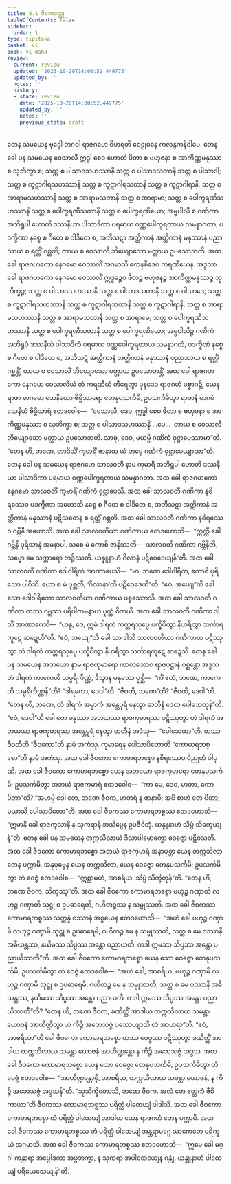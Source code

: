 ```yaml
---
title: 8.1 ဇီဝကဝတ္ထု
tableOfContents: false
sidebar:
  order: 1
type: tipitaka
basket: vi
book: vi-maha
review:
  current: review
  updated: '2025-10-20T14:00:52.449775'
  updated_by: ''
  notes: ''
  history:
  - state: review
    date: '2025-10-20T14:00:52.449775'
    updated_by: ''
    notes: ''
    previous_state: draft
---
```



<DynamicBreadcrumb />


<ReviewStatus review={frontmatter.review} showDetails={true} />

<HypothesisAnnotation frontmatter={frontmatter} />

<Division number="326" book="vi-maha" e="ch" v="3" p="377">

<Paragraph number="1558" book="vi-maha">
တေန သမယေန ဗုဒ္ဓေါ ဘဂဝါ ရာဇဂဟေ ဝိဟရတိ ဝေဠုဝနေ ကလန္ဒကနိဝါပေ. တေန ခေါ ပန သမယေန ဝေသာလီ ဣဒ္ဓါ စေဝ ဟောတိ ဖိတာ စ ဗဟုဇနာ စ အာကိဏ္ဏမနုဿာ စ သုဘိက္ခာ စ; သတ္တ စ ပါသာဒသဟဿာနိ သတ္တ စ ပါသာဒသတာနိ သတ္တ စ ပါသာဒါ; သတ္တ စ ကူဋာဂါရသဟဿာနိ သတ္တ စ ကူဋာဂါရသတာနိ သတ္တ စ ကူဋာဂါရာနိ; သတ္တ စ အာရာမသဟဿာနိ သတ္တ စ အာရာမသတာနိ သတ္တ စ အာရာမာ; သတ္တ စ ပေါက္ခရဏီသဟဿာနိ သတ္တ စ ပေါက္ခရဏီသတာနိ သတ္တ စ ပေါက္ခရဏိယော; အမ္ဗပါလီ စ ဂဏိကာ အဘိရူပါ ဟောတိ ဒဿနီယာ ပါသာဒိကာ ပရမာယ ဝဏ္ဏပေါက္ခရတာယ သမန္နာဂတာ, ပဒက္ခိဏာ နစ္စေ စ ဂီတေ စ ဝါဒိတေ စ, အဘိသဋာ အတ္ထိကာနံ အတ္ထိကာနံ မနုဿာနံ ပညာသာယ စ ရတ္တိံ ဂစ္ဆတိ; တာယ စ ဝေသာလီ ဘိယျောသော မတ္တာယ ဥပသောဘတိ. အထ ခေါ ရာဇဂဟကော နေဂမော ဝေသာလိံ အဂမာသိ ကေနစိဒေဝ ကရဏီယေန. အဒ္ဒသာ ခေါ ရာဇဂဟကော နေဂမော ဝေသာလိံ ဣဒ္ဓဉ္စေဝ ဖိတဉ္စ ဗဟုဇနဉ္စ အာကိဏ္ဏမနုဿဉ္စ သုဘိက္ခဉ္စ; သတ္တ စ ပါသာဒသဟဿာနိ သတ္တ စ ပါသာဒသတာနိ သတ္တ စ ပါသာဒေ; သတ္တ စ ကူဋာဂါရသဟဿာနိ သတ္တ စ ကူဋာဂါရသတာနိ သတ္တ စ ကူဋာဂါရာနိ; သတ္တ စ အာရာမသဟဿာနိ သတ္တ စ အာရာမသတာနိ သတ္တ စ အာရာမေ; သတ္တ စ ပေါက္ခရဏီသဟဿာနိ သတ္တ စ ပေါက္ခရဏီသတာနိ သတ္တ စ ပေါက္ခရဏိယော; အမ္ဗပါလိဉ္စ ဂဏိကံ အဘိရူပံ ဒဿနီယံ ပါသာဒိကံ ပရမာယ ဝဏ္ဏပေါက္ခရတာယ သမန္နာဂတံ, ပဒက္ခိဏံ နစ္စေ စ ဂီတေ စ ဝါဒိတေ စ, အဘိသဋံ အတ္ထိကာနံ အတ္ထိကာနံ မနုဿာနံ ပညာသာယ စ ရတ္တိံ ဂစ္ဆန္တိံ, တာယ စ ဝေသာလိံ ဘိယျောသော မတ္တာယ ဥပသောဘန္တိံ.
</Paragraph>

</Division>
<Division number="327" book="vi-maha" e="ch" v="3" p="377">

<Paragraph number="1559" book="vi-maha">
အထ ခေါ ရာဇဂဟကော နေဂမော ဝေသာလိယံ တံ ကရဏီယံ တီရေတွာ ပုနဒေဝ ရာဇဂဟံ ပစ္စာဂဉ္ဆိ. ယေန ရာဇာ မာဂဓော သေနိယော ဗိမ္ဗိသာရော တေနုပသင်္ကမိ, ဥပသင်္ကမိတွာ ရာဇာနံ မာဂဓံ သေနိယံ ဗိမ္ဗိသာရံ ဧတဒဝေါစ—  “ဝေသာလီ, ဒေဝ, ဣဒ္ဓါ စေဝ ဖိတာ စ ဗဟုဇနာ စ အာကိဏ္ဏမနုဿာ စ သုဘိက္ခာ စ; သတ္တ စ ပါသာဒသဟဿာနိ …ပေ…  တာယ စ ဝေသာလီ ဘိယျောသော မတ္တာယ ဥပသောဘတိ. သာဓု, ဒေဝ, မယမ္ပိ ဂဏိကံ ဝုဋ္ဌာပေဿာမာ”တိ. “တေန ဟိ, ဘဏေ, တာဒိသိံ ကုမာရိံ ဇာနာထ ယံ တုမှေ ဂဏိကံ ဝုဋ္ဌာပေယျာထာ”တိ.
</Paragraph>

<Paragraph number="1560" book="vi-maha">
တေန ခေါ ပန သမယေန ရာဇဂဟေ သာလဝတီ နာမ ကုမာရီ အဘိရူပါ ဟောတိ ဒဿနီယာ ပါသာဒိကာ ပရမာယ ဝဏ္ဏပေါက္ခရတာယ သမန္နာဂတာ. အထ ခေါ ရာဇဂဟကော နေဂမော သာလဝတိံ ကုမာရိံ ဂဏိကံ ဝုဋ္ဌာပေသိ. အထ ခေါ သာလဝတီ ဂဏိကာ နစိရဿေဝ ပဒက္ခိဏာ အဟောသိ နစ္စေ စ ဂီတေ စ ဝါဒိတေ စ, အဘိသဋာ အတ္ထိကာနံ အတ္ထိကာနံ မနုဿာနံ ပဋိသတေန စ ရတ္တိံ ဂစ္ဆတိ. အထ ခေါ သာလဝတီ ဂဏိကာ နစိရဿေဝ ဂဗ္ဘိနီ အဟောသိ. အထ ခေါ သာလဝတိယာ ဂဏိကာယ ဧတဒဟောသိ—  “ဣတ္ထီ ခေါ ဂဗ္ဘိနီ ပုရိသာနံ အမနာပါ. သစေ မံ ကောစိ ဇာနိဿတိ—  သာလဝတီ ဂဏိကာ ဂဗ္ဘိနီတိ, သဗ္ဗော မေ သက္ကာရော ဘဉ္ဇိဿတိ. ယန္နူနာဟံ ဂိလာနံ ပဋိဝေဒေယျန်”တိ. အထ ခေါ သာလဝတီ ဂဏိကာ ဒေါဝါရိကံ အာဏာပေသိ—  “မာ, ဘဏေ ဒေါဝါရိက, ကောစိ ပုရိသော ပါဝိသိ. ယော စ မံ ပုစ္ဆတိ, ‘ဂိလာနာ’တိ ပဋိဝေဒေဟီ”တိ. “ဧဝံ, အယျေ”တိ ခေါ သော ဒေါဝါရိကော သာလဝတိယာ ဂဏိကာယ ပစ္စဿောသိ. အထ ခေါ သာလဝတီ ဂဏိကာ တဿ ဂဗ္ဘဿ ပရိပါကမနွာယ ပုတ္တံ ဝိဇာယိ. အထ ခေါ သာလဝတီ ဂဏိကာ ဒါသိံ အာဏာပေသိ—  “ဟန္ဒ, ဇေ, ဣမံ ဒါရကံ ကတ္တရသုပ္ပေ ပက္ခိပိတွာ နီဟရိတွာ သင်္ကာရကူဋေ ဆဍ္ဍေဟီ”တိ. “ဧဝံ, အယျေ”တိ ခေါ သာ ဒါသီ သာလဝတိယာ ဂဏိကာယ ပဋိဿုတွာ တံ ဒါရကံ ကတ္တရသုပ္ပေ ပက္ခိပိတွာ နီဟရိတွာ သင်္ကာရကူဋေ ဆဍ္ဍေသိ.
</Paragraph>

</Division>
<Division number="328" book="vi-maha" e="ch" v="3" p="378">

<Paragraph number="1561" book="vi-maha">
တေန ခေါ ပန သမယေန အဘယော နာမ ရာဇကုမာရော ကာလဿေဝ ရာဇုပဋ္ဌာနံ ဂစ္ဆန္တော အဒ္ဒသ တံ ဒါရကံ ကာကေဟိ သမ္ပရိကိဏ္ဏံ, ဒိသွာန မနုဿေ ပုစ္ဆိ—  “ကိံ ဧတံ, ဘဏေ, ကာကေဟိ သမ္ပရိကိဏ္ဏန်”တိ? “ဒါရကော, ဒေဝါ”တိ. “ဇီဝတိ, ဘဏေ”တိ? “ဇီဝတိ, ဒေဝါ”တိ. “တေန ဟိ, ဘဏေ, တံ ဒါရကံ အမှာကံ အန္တေပုရံ နေတွာ ဓာတီနံ ဒေထ ပေါသေတုန်”တိ. “ဧဝံ, ဒေဝါ”တိ ခေါ တေ မနုဿာ အဘယဿ ရာဇကုမာရဿ ပဋိဿုတွာ တံ ဒါရကံ အဘယဿ ရာဇကုမာရဿ အန္တေပုရံ နေတွာ ဓာတီနံ အဒံသု—  “ပေါသေထာ”တိ. တဿ ဇီဝတီတိ “ဇီဝကော”တိ နာမံ အကံသု. ကုမာရေန ပေါသာပိတောတိ “ကောမာရဘစ္စော”တိ နာမံ အကံသု. အထ ခေါ ဇီဝကော ကောမာရဘစ္စော နစိရဿေဝ ဝိညုတံ ပါပုဏိ. အထ ခေါ ဇီဝကော ကောမာရဘစ္စော ယေန အဘယော ရာဇကုမာရော တေနုပသင်္ကမိ; ဥပသင်္ကမိတွာ အဘယံ ရာဇကုမာရံ ဧတဒဝေါစ—  “ကာ မေ, ဒေဝ, မာတာ, ကော ပိတာ”တိ? “အဟမ္ပိ ခေါ တေ, ဘဏေ ဇီဝက, မာတရံ န ဇာနာမိ; အပိ စာဟံ တေ ပိတာ; မယာသိ ပေါသာပိတော”တိ. အထ ခေါ ဇီဝကဿ ကောမာရဘစ္စဿ ဧတဒဟောသိ—  “ဣမာနိ ခေါ ရာဇကုလာနိ န သုကရာနိ အသိပ္ပေန ဥပဇီဝိတုံ. ယန္နူနာဟံ သိပ္ပံ သိက္ခေယျန်”တိ.
</Paragraph>

</Division>
<Division number="329" book="vi-maha" e="ch" v="3" p="379">

<Paragraph number="1562" book="vi-maha">
တေန ခေါ ပန သမယေန တက္ကသိလာယံ ဒိသာပါမောက္ခော ဝေဇ္ဇော ပဋိဝသတိ. အထ ခေါ ဇီဝကော ကောမာရဘစ္စော အဘယံ ရာဇကုမာရံ အနာပုစ္ဆာ ယေန တက္ကသိလာ တေန ပက္ကာမိ. အနုပုဗ္ဗေန ယေန တက္ကသိလာ, ယေန ဝေဇ္ဇော တေနုပသင်္ကမိ; ဥပသင်္ကမိတွာ တံ ဝေဇ္ဇံ ဧတဒဝေါစ—  “ဣစ္ဆာမဟံ, အာစရိယ, သိပ္ပံ သိက္ခိတုန်”တိ. “တေန ဟိ, ဘဏေ ဇီဝက, သိက္ခဿူ”တိ. အထ ခေါ ဇီဝကော ကောမာရဘစ္စော ဗဟုဉ္စ ဂဏှာတိ လဟုဉ္စ ဂဏှာတိ သုဋ္ဌု စ ဥပဓာရေတိ, ဂဟိတဉ္စဿ န သမ္မုဿတိ. အထ ခေါ ဇီဝကဿ ကောမာရဘစ္စဿ သတ္တန္နံ ဝဿာနံ အစ္စယေန ဧတဒဟောသိ—  “အဟံ ခေါ ဗဟုဉ္စ ဂဏှာမိ လဟုဉ္စ ဂဏှာမိ သုဋ္ဌု စ ဥပဓာရေမိ, ဂဟိတဉ္စ မေ န သမ္မုဿတိ, သတ္တ စ မေ ဝဿာနိ အဓီယန္တဿ, နယိမဿ သိပ္ပဿ အန္တော ပညာယတိ. ကဒါ ဣမဿ သိပ္ပဿ အန္တော ပညာယိဿတီ”တိ.
</Paragraph>

<Paragraph number="1563" book="vi-maha">
အထ ခေါ ဇီဝကော ကောမာရဘစ္စော ယေန သော ဝေဇ္ဇော တေနုပသင်္ကမိ, ဥပသင်္ကမိတွာ တံ ဝေဇ္ဇံ ဧတဒဝေါစ—  “အဟံ ခေါ, အာစရိယ, ဗဟုဉ္စ ဂဏှာမိ လဟုဉ္စ ဂဏှာမိ သုဋ္ဌု စ ဥပဓာရေမိ, ဂဟိတဉ္စ မေ န သမ္မုဿတိ, သတ္တ စ မေ ဝဿာနိ အဓီယန္တဿ, နယိမဿ သိပ္ပဿ အန္တော ပညာယတိ. ကဒါ ဣမဿ သိပ္ပဿ အန္တော ပညာယိဿတီ”တိ? “တေန ဟိ, ဘဏေ ဇီဝက, ခဏိတ္တိံ အာဒါယ တက္ကသိလာယ သမန္တာ ယောဇနံ အာဟိဏ္ဍိတွာ ယံ ကိဉ္စိ အဘေသဇ္ဇံ ပဿေယျာသိ တံ အာဟရာ”တိ. “ဧဝံ, အာစရိယာ”တိ ခေါ ဇီဝကော ကောမာရဘစ္စော တဿ ဝေဇ္ဇဿ ပဋိဿုတွာ ခဏိတ္တိံ အာဒါယ တက္ကသိလာယ သမန္တာ ယောဇနံ အာဟိဏ္ဍန္တော န ကိဉ္စိ အဘေသဇ္ဇံ အဒ္ဒသ. အထ ခေါ ဇီဝကော ကောမာရဘစ္စော ယေန သော ဝေဇ္ဇော တေနုပသင်္ကမိ, ဥပသင်္ကမိတွာ တံ ဝေဇ္ဇံ ဧတဒဝေါစ—  “အာဟိဏ္ဍန္တောမှိ, အာစရိယ, တက္ကသိလာယ သမန္တာ ယောဇနံ, န ကိဉ္စိ အဘေသဇ္ဇံ အဒ္ဒသန်”တိ. “သုသိက္ခိတောသိ, ဘဏေ ဇီဝက. အလံ တေ ဧတ္တကံ ဇီဝိကာယာ”တိ ဇီဝကဿ ကောမာရဘစ္စဿ ပရိတ္တံ ပါထေယျံ ပါဒါသိ. အထ ခေါ ဇီဝကော ကောမာရဘစ္စော တံ ပရိတ္တံ ပါထေယျံ အာဒါယ ယေန ရာဇဂဟံ တေန ပက္ကာမိ. အထ ခေါ ဇီဝကဿ ကောမာရဘစ္စဿ တံ ပရိတ္တံ ပါထေယျံ အန္တရာမဂ္ဂေ သာကေတေ ပရိက္ခယံ အဂမာသိ. အထ ခေါ ဇီဝကဿ ကောမာရဘစ္စဿ ဧတဒဟောသိ—  “ဣမေ ခေါ မဂ္ဂါ ကန္တာရာ အပ္ပေါဒကာ အပ္ပဘက္ခာ, န သုကရာ အပါထေယျေန ဂန္တုံ. ယန္နူနာဟံ ပါထေယျံ ပရိယေသေယျန်”တိ.
</Paragraph>
</Division>